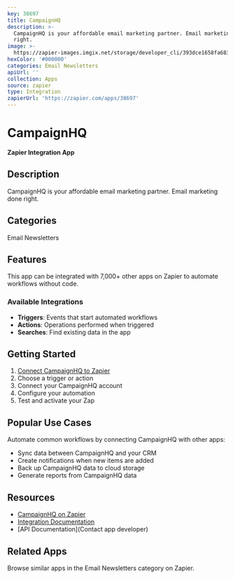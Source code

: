 ```yaml
---
key: 38697
title: CampaignHQ
description: >-
  CampaignHQ is your affordable email marketing partner. Email marketing done
  right.
image: >-
  https://zapier-images.imgix.net/storage/developer_cli/393dce1658fa68348aa1e4f34b98acfa.png?auto=format%2Ccompress&ixlib=python-3.0.0&q=50
hexColor: '#000000'
categories: Email Newsletters
apiUrl: ''
collection: Apps
source: zapier
type: Integration
zapierUrl: 'https://zapier.com/apps/38697'
---
```

# CampaignHQ

**Zapier Integration App**

## Description

CampaignHQ is your affordable email marketing partner. Email marketing done right.

## Categories

Email Newsletters

## Features

This app can be integrated with 7,000+ other apps on Zapier to automate workflows without code.

### Available Integrations

- **Triggers**: Events that start automated workflows
- **Actions**: Operations performed when triggered
- **Searches**: Find existing data in the app

## Getting Started

1. [Connect CampaignHQ to Zapier](https://zapier.com/apps/38697)
2. Choose a trigger or action
3. Connect your CampaignHQ account
4. Configure your automation
5. Test and activate your Zap

## Popular Use Cases

Automate common workflows by connecting CampaignHQ with other apps:

- Sync data between CampaignHQ and your CRM
- Create notifications when new items are added
- Back up CampaignHQ data to cloud storage
- Generate reports from CampaignHQ data

## Resources

- [CampaignHQ on Zapier](https://zapier.com/apps/38697)
- [Integration Documentation](https://zapier.com/apps/38697/integrations)
- [API Documentation](Contact app developer)

## Related Apps

Browse similar apps in the Email Newsletters category on Zapier.
